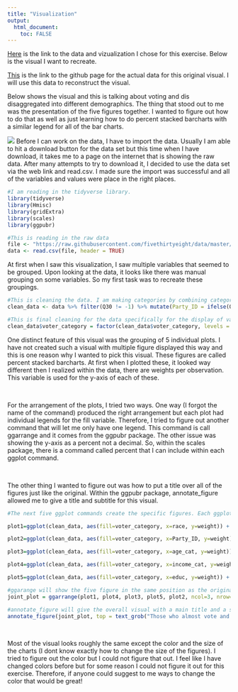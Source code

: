 ```yaml
---
title: "Visualization"
output: 
  html_document:
    toc: FALSE
---
```


[Here](https://projects.fivethirtyeight.com/non-voters-poll-2020-election/) is the link to the data and vizualization I chose for this exercise. Below is the visual I want to recreate. 

[This](https://github.com/fivethirtyeight/data/tree/master/non-voters) is the link to the github page for the actual data for this original visual. I will use this data to reconstruct the visual.

Below shows the visual and this is talking about voting and dis disaggregated into different demographics. The thing that stood out to me was the presentation of the five figures together. I wanted to figure out how to do that as well as just learning how to do percent stacked barcharts with a similar legend for all of the bar charts. 

![](C:/Users/socce/Downloads/BIOS8060/DawsonDobash-MADA-portfolio/Visual.png)
Before I can work on the data, I have to import the data. Usually I am able to hit a download button for the data set but this time when I have download, it takes me to a page on the internet that is showing the raw data. After many attempts to try to download it, I decided to use the data set via the web link and read.csv. I made sure the import was successful and all of the variables and values were place in the right places.

```r
#I am reading in the tidyverse library.
library(tidyverse)
library(Hmisc)
library(gridExtra)
library(scales)
library(ggpubr)

#This is reading in the raw data
file <- "https://raw.githubusercontent.com/fivethirtyeight/data/master/non-voters/nonvoters_data.csv"
data <- read.csv(file, header = TRUE)
```

At first when I saw this visualization, I saw multiple variables that seemed to be grouped. Upon looking at the data, it looks like there was manual grouping on some variables. So my first task was to recreate these groupings. 

```r

#This is cleaning the data. I am making categories by combining categories and making numeric values into categorical values.I also removed any missing data. This also subsets the original raw data into variables I need for this visual. 
clean_data <- data %>% filter(Q30 != -1) %>% mutate(Party_ID = ifelse(Q30 == 5 | Q30 == 4 | Q30 ==3, "Independent/Neither", ifelse(Q30 == 2, "Democratic", "Republican")), age_cat = cut(ppage, breaks = c(26,35,50,65,Inf), include.lowest=TRUE, labels = c("26-34", "35-49", "50-64", "65+")), voter_category = ifelse(voter_category == "always", "ALMOST ALWAYS VOTE", ifelse(voter_category == "sporadic", "SOMETIMES VOTE", "RARELY OR NEVER VOTE")) ) %>%  select(age_cat, ppage, race, income_cat, educ, Party_ID, Q30, voter_category, weight) %>% filter(age_cat != "NA")

#This is final cleaning for the data specifically for the display of values within the bar plots. 
clean_data$voter_category = factor(clean_data$voter_category, levels = c("ALMOST ALWAYS VOTE","SOMETIMES VOTE", "RARELY OR NEVER VOTE"))

```

One distinct feature of this visual was the grouping of 5 individual plots. I have not created such a visual with multiple figure displayed this way and this is one reason why I wanted to pick this visual. These figures are called percent stacked barcharts. At first when I plotted these, it looked way different then I realized within the data, there are weights per observation. This variable is used for the y-axis of each of these. 

<br /> 

For the arrangement of the plots, I tried two ways. One way (I forgot the name of the command) produced the right arrangement but each plot had individual legends for the fill variable. Therefore, I tried to figure out another command that will let me only have one legend. This command is call ggarrange and it comes from the ggpubr package. The other issue was showing the y-axis as a percent not a decimal. So, within the scales package, there is a command called percent that I can include within each ggplot command. 

<br /> 

The other thing I wanted to figure out was how to put a title over all of the figures just like the original. Within the ggpubr package, annotate_figure allowed me to give a title and subtitle for this visual. 

```r
#The next five ggplot commands create the specific figures. Each ggplot are all similar just using different independent variables. I included specific orders for levels of categories, changed the look of the plot to vertical to horizontal, and making the y-axis a percentage instead of decimals.

plot1=ggplot(clean_data, aes(fill=voter_category, x=race, y=weight)) + geom_bar(position="fill", stat="identity") + coord_flip() + scale_y_continuous(labels=scales::percent) +xlab(label = "") + ylab(label = "") + ggtitle("Race") + scale_x_discrete(limits = c("White","Other/Mixed","Hispanic", "Black")) + scale_fill_discrete(limit = c("RARELY OR NEVER VOTE", "SOMETIMES VOTE", "ALMOST ALWAYS VOTE"))

plot2=ggplot(clean_data, aes(fill=voter_category, x=Party_ID, y=weight)) + geom_bar(position="fill", stat="identity") + coord_flip()+ scale_y_continuous(labels=scales::percent)+xlab(label = "") + ylab(label = "") + ggtitle("Party ID") + scale_x_discrete(limits = c("Republican","Independent/Neither","Democratic")) + scale_fill_discrete(limit = c("RARELY OR NEVER VOTE", "SOMETIMES VOTE", "ALMOST ALWAYS VOTE"))

plot3=ggplot(clean_data, aes(fill=voter_category, x=age_cat, y=weight)) + geom_bar(position="fill", stat="identity") + coord_flip()+ scale_y_continuous(labels=scales::percent)+xlab(label = "") + ylab(label = "") + ggtitle("Age") + scale_x_discrete(limits = c("65+","50-64","35-49", "26-34")) + scale_fill_discrete(limit = c("RARELY OR NEVER VOTE", "SOMETIMES VOTE", "ALMOST ALWAYS VOTE"))

plot4=ggplot(clean_data, aes(fill=voter_category, x=income_cat, y=weight)) + geom_bar(position="fill", stat="identity") + coord_flip()+ scale_y_continuous(labels=scales::percent)+xlab(label = "") + ylab(label = "") + ggtitle("Income") + scale_x_discrete(limits = c("$125k or more","$75-125k","$40-75k", "Less than $40k")) + scale_fill_discrete(limit = c("RARELY OR NEVER VOTE", "SOMETIMES VOTE", "ALMOST ALWAYS VOTE"))

plot5=ggplot(clean_data, aes(fill=voter_category, x=educ, y=weight)) + geom_bar(position="fill", stat="identity") + coord_flip()+ scale_y_continuous(labels=scales::percent)+xlab(label = "") + ylab(label = "") + ggtitle("Education") + scale_x_discrete(limits = c("College","Some college","High school or less")) + scale_fill_discrete(limit = c("RARELY OR NEVER VOTE", "SOMETIMES VOTE", "ALMOST ALWAYS VOTE"))

#ggarange will show the five figure in the same position as the original visual. It also created a common legend for the fill variable. 
joint_plot = ggarrange(plot1, plot4, plot3, plot5, plot2, ncol=3, nrow=2, common.legend = TRUE, legend="top" )

#annotate_figure will give the overall visual with a main title and a subtitle below the visual. 
annotate_figure(joint_plot, top = text_grob("Those who almost vote and those who sometimes vote aren't that different \n Demographic information of survey respondents, by voting history"), bottom = text_grob("We used a voter file combined with survey responses to classify voters. Rarely or never vote: voted in no more than one election. \n Sometimes vote: voted in at least two elections but not all (or all but one). Almost always vote: voted in all for all but one election.", size=8))
```

<br /> 

Most of the visual looks roughly the same except the color and the size of the charts (I dont know exactly how to change the size of the figures). I tried to figure out the color but I could not figure that out. I feel like I have changed colors before but for some reason I could not figure it out for this exercise. Therefore, if anyone could suggest to me ways to change the color that would be great! 
